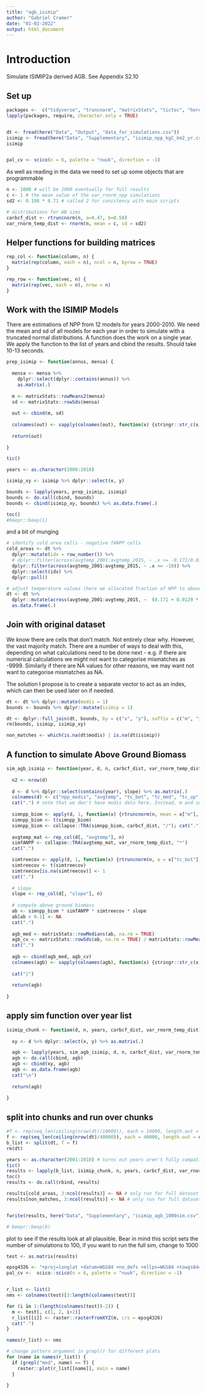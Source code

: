 ```yaml
---
title: "agb_isimip"
author: "Gabriel Cramer"
date: "01-01-2022"
output: html_document
---
```


# Introduction
Simulate ISIMIP2a derived AGB. See Appendix S2.10

## Set up

```r

packages <-  c("tidyverse", "truncnorm", "matrixStats", "tictoc", "here", "data.table", "parallel", "sp", "terra", "scico", "beepr", "gdalUtils", "collapse")
lapply(packages, require, character.only = TRUE)


dt <- fread(here("Data", "Output", "data_for_simulations.csv"))
isimip <- fread(here("Data", "Supplementary", "isimip_npp_kgC_km2_yr.csv"))
isimip


pal_cv <- scico(n = 6, palette = "nuuk", direction = -1)
```

As well as reading in the data we need to set up some objects that are programmable

```r

n <- 1000 # will be 1000 eventually for full results
c <- 1 # the mean value of the var_rnorm_npp simulations
sd2 <- 0.198 * 0.71 # called 2 for conistency with main scripts

# distributions for AB sims
carbcf_dist <- rtruncnorm(n, a=0.47, b=0.50)
var_rnorm_temp_dist <- rnorm(n, mean = c, sd = sd2)

```


## Helper functions for building matrices

```r

rep_col <- function(column, n) {
  matrix(rep(column, each = n), ncol = n, byrow = TRUE)
}

rep_row <- function(vec, n) {
  matrix(rep(vec, each = n), nrow = n)
}

```

## Work with the ISIMIP Models

There are estimations of NPP from 12 models for years 2000-2010.
We need the mean and sd of all models for each year in order to simulate with a truncated normal distributions. 
A function does the work on a single year. We apply the function to the list of years and cbind the results. 
Should take 10-13 seconds.

```r

prep_isimip <- function(annus, mensa) {
  
  mensa <- mensa %>% 
    dplyr::select(dplyr::contains(annus)) %>% 
    as.matrix(.)
  
  m <- matrixStats::rowMeans2(mensa)
  sd <- matrixStats::rowSds(mensa)
  
  out <- cbind(m, sd)
  
  colnames(out) <- sapply(colnames(out), function(x) {stringr::str_c(x, "_", annus)})
  
  return(out)
  
}

tic()

years <- as.character(2000:2010)

isimip_xy <- isimip %>% dplyr::select(x, y)

bounds <- lapply(years, prep_isimip, isimip)
bounds <- do.call(cbind, bounds)
bounds <- cbind(isimip_xy, bounds) %>% as.data.frame(.)

toc() 
#beepr::beep(1)

```

and a bit of munging

```r

# identify cold area cells - negative fANPP cells
cold_areas <- dt %>%
  dplyr::mutate(idx = row_number()) %>%
  # dplyr::filter(across(avgtemp_2001:avgtemp_2015, ~ .x <= -0.171/0.0129)) %>%
  dplyr::filter(across(avgtemp_2001:avgtemp_2015, ~ .x <= -10)) %>%
  dplyr::select(idx) %>%
  dplyr::pull()

# adjust temperature values (here we allocated fraction of NPP to aboveground biomass)
dt <- dt %>% 
  dplyr::mutate(across(avgtemp_2001:avgtemp_2015, ~  (0.171 + 0.0129 * .x))) %>% 
  as.data.frame(.)

```

## Join with original dataset

We know there are cells that don't match. Not entirely clear why. However, the vast majority match. There are a number of ways to deal with this, depending on what calculations need to be done next - e.g. if there are numerical calculations we might not want to categorise mismatches as -9999. Similarly if there are NA values for other reasons, we may want not want to categorise mismatches as NA.

The solution I propose is to create a separate vector to act as an index, which can then be used later on if needed. 

```r

dt <- dt %>% dplyr::mutate(modis = 1)
bounds <- bounds %>% dplyr::mutate(isimip = 1)

dt <- dplyr::full_join(dt, bounds, by = c("x", "y"), suffix = c("m", "i"))
rm(bounds, isimip, isimip_xy)

non_matches <- which(is.na(dt$modis) | is.na(dt$isimip))

```

## A function to simulate Above Ground Biomass

```r


sim_agb_isimip <- function(year, d, n, carbcf_dist, var_rnorm_temp_dist) {
  
  n2 <- nrow(d)
  
  d <- d %>% dplyr::select(contains(year), slope) %>% as.matrix(.)
  colnames(d) <- c("npp_modis", "avgtemp", "tc_bot", "tc_med", "tc_up", "m", "sd", "slope")
  cat(".") # note that we don't have modis data here. Instead, m and sd from ISIMIP data is used 
  
  simnpp_biom <- apply(d, 1, function(x) {rtruncnorm(n, mean = x["m"], sd = x["sd"])}); cat(",")
  simnpp_biom <- t(simnpp_biom)
  simnpp_biom <- collapse::TRA(simnpp_biom, carbcf_dist, "/"); cat(".")
  
  avgtemp_mat <- rep_col(d[, "avgtemp"], n)
  simfANPP <- collapse::TRA(avgtemp_mat, var_rnorm_temp_dist, "*")
  cat(".")

  simtreecov <- apply(d, 1, function(x) {rtruncnorm(n, a = x["tc_bot"], b = x["tc_up"], mean = x["tc_med"])})
  simtreecov <- t(simtreecov) 
  simtreecov[is.na(simtreecov)] <- 1
  cat(".")
  
  # slope  
  slope <- rep_col(d[, "slope"], n)
  
  # compute above ground biomass
  ab <- simnpp_biom * simfANPP * simtreecov * slope
  ab[ab < 0.1] <- NA
  cat(".")
  
  agb_med <- matrixStats::rowMedians(ab, na.rm = TRUE)
  agb_cv <- matrixStats::rowSds(ab, na.rm = TRUE) / matrixStats::rowMeans2(ab, na.rm = TRUE)
  cat(".")
  
  agb <- cbind(agb_med, agb_cv)
  colnames(agb) <- sapply(colnames(agb), function(x) {stringr::str_c(x, "_", year)})
  
  cat("|")
  
  return(agb)
  
}

```

## apply sim function over year list

```r

isimip_chunk <- function(d, n, years, carbcf_dist, var_rnorm_temp_dist) {
  
  xy <- d %>% dplyr::select(x, y) %>% as.matrix(.)

  agb <- lapply(years, sim_agb_isimip, d, n, carbcf_dist, var_rnorm_temp_dist)
  agb <- do.call(cbind, agb)
  agb <- cbind(xy, agb)
  agb <- as.data.frame(agb)
  cat("\n")
  
  return(agb)
  
}

```

## split into chunks and run over chunks

```r

#f <- rep(seq_len(ceiling(nrow(dt)/10000)), each = 10000, length.out = nrow(dt))
f <- rep(seq_len(ceiling(nrow(dt)/40000)), each = 40000, length.out = nrow(dt))
b_list <- split(dt, f = f) 
rm(dt)

years <- as.character(2001:2010) # turns out years aren't fully compatible, so these are the compatible years
tic()
results <- lapply(b_list, isimip_chunk, n, years, carbcf_dist, var_rnorm_temp_dist)
toc()
results <- do.call(rbind, results)

results[cold_areas, 3:ncol(results)] <- NA # only run for full dataset
results[non_matches, 3:ncol(results)] <- NA # only run for full dataset


fwrite(results, here("Data", "Supplementary", "isimip_agb_1000sim.csv"))

# beepr::beep(8)

```

plot to see if the results look at all plausible. Bear in mind this script sets the number of simulations to 100, if you want to run the full sim, change to 1000

```r

test <- as.matrix(results)

epsg4326 <- "+proj=longlat +datum=WGS84 +no_defs +ellps=WGS84 +towgs84=0,0,0"
pal_cv <-  scico::scico(n = 6, palette = "nuuk", direction = -1)


r_list <- list()
nms <- colnames(test)[3:length(colnames(test))]

for (i in 1:(length(colnames(test))-2)) {
  m <- test[, c(1, 2, i+2)]
  r_list[[i]] <- raster::rasterFromXYZ(m, crs = epsg4326)
  cat(".")
}

names(r_list) <- nms

# change pattern argument in grepl() for different plots
for (name in names(r_list)) {
  if (grepl("med", name) == T) {
    raster::plot(r_list[[name]], main = name)
  }
  
}

```